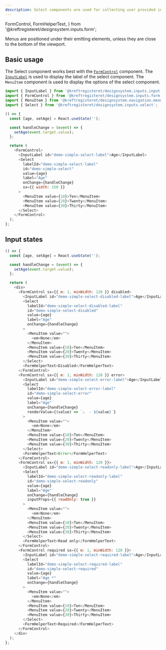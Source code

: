 ```yaml
---
description: Select components are used for collecting user provided information from a list of options.
---
```


  FormControl,
  FormHelperText,
} from '@kreftregisteret/designsystem.inputs.form';

Menus are positioned under their emitting elements, unless they are close to the bottom of the viewport.

## Basic usage

The Select component works best with the [`FormControl`](https://bit.cloud/kreftregisteret.designsystem/inputs/form) component. The [`InputLabel`](https://bit.cloud/kreftregisteret.designsystem/inputs/input) is used to display the label of the select component. The `MenuItem` component is used to display the options of the select component.

```ts
import { InputLabel } from '@kreftregisteret/designsystem.inputs.input';
import { FormControl } from '@kreftregisteret/designsystem.inputs.form';
import { MenuItem } from '@kreftregisteret/designsystem.navigation.menu';
import { Select } from '@kreftregisteret/designsystem.inputs.select';
```

```js live
() => {
  const [age, setAge] = React.useState('');

  const handleChange = (event) => {
    setAge(event.target.value);
  };

  return (
    <FormControl>
      <InputLabel id="demo-simple-select-label">Age</InputLabel>
      <Select
        labelId="demo-simple-select-label"
        id="demo-simple-select"
        value={age}
        label="Age"
        onChange={handleChange}
        sx={{ width: 150 }}
      >
        <MenuItem value={10}>Ten</MenuItem>
        <MenuItem value={20}>Twenty</MenuItem>
        <MenuItem value={30}>Thirty</MenuItem>
      </Select>
    </FormControl>
  );
};
```

## Input states

```js live
() => {
  const [age, setAge] = React.useState('');

  const handleChange = (event) => {
    setAge(event.target.value);
  };

  return (
    <div>
      <FormControl sx={{ m: 1, minWidth: 120 }} disabled>
        <InputLabel id="demo-simple-select-disabled-label">Age</InputLabel>
        <Select
          labelId="demo-simple-select-disabled-label"
          id="demo-simple-select-disabled"
          value={age}
          label="Age"
          onChange={handleChange}
        >
          <MenuItem value="">
            <em>None</em>
          </MenuItem>
          <MenuItem value={10}>Ten</MenuItem>
          <MenuItem value={20}>Twenty</MenuItem>
          <MenuItem value={30}>Thirty</MenuItem>
        </Select>
        <FormHelperText>Disabled</FormHelperText>
      </FormControl>
      <FormControl sx={{ m: 1, minWidth: 120 }} error>
        <InputLabel id="demo-simple-select-error-label">Age</InputLabel>
        <Select
          labelId="demo-simple-select-error-label"
          id="demo-simple-select-error"
          value={age}
          label="Age"
          onChange={handleChange}
          renderValue={(value) => `⚠️  - ${value}`}
        >
          <MenuItem value="">
            <em>None</em>
          </MenuItem>
          <MenuItem value={10}>Ten</MenuItem>
          <MenuItem value={20}>Twenty</MenuItem>
          <MenuItem value={30}>Thirty</MenuItem>
        </Select>
        <FormHelperText>Error</FormHelperText>
      </FormControl>
      <FormControl sx={{ m: 1, minWidth: 120 }}>
        <InputLabel id="demo-simple-select-readonly-label">Age</InputLabel>
        <Select
          labelId="demo-simple-select-readonly-label"
          id="demo-simple-select-readonly"
          value={age}
          label="Age"
          onChange={handleChange}
          inputProps={{ readOnly: true }}
        >
          <MenuItem value="">
            <em>None</em>
          </MenuItem>
          <MenuItem value={10}>Ten</MenuItem>
          <MenuItem value={20}>Twenty</MenuItem>
          <MenuItem value={30}>Thirty</MenuItem>
        </Select>
        <FormHelperText>Read only</FormHelperText>
      </FormControl>
      <FormControl required sx={{ m: 1, minWidth: 120 }}>
        <InputLabel id="demo-simple-select-required-label">Age</InputLabel>
        <Select
          labelId="demo-simple-select-required-label"
          id="demo-simple-select-required"
          value={age}
          label="Age *"
          onChange={handleChange}
        >
          <MenuItem value="">
            <em>None</em>
          </MenuItem>
          <MenuItem value={10}>Ten</MenuItem>
          <MenuItem value={20}>Twenty</MenuItem>
          <MenuItem value={30}>Thirty</MenuItem>
        </Select>
        <FormHelperText>Required</FormHelperText>
      </FormControl>
    </div>
  );
};
```
